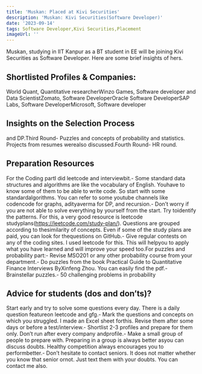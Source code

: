 ```yaml
---
title: 'Muskan: Placed at Kivi Securities'
description: 'Muskan: Kivi Securities(Software Developer)'
date: '2023-09-14'
tags: Software Developer,Kivi Securities,Placement
imageUrl: ''
---
```


Muskan, studying in IIT Kanpur as a BT student in EE will be joining Kivi Securities as Software Developer. Here are some brief insights of hers.

## Shortlisted Profiles & Companies:
World Quant, Quantitative researcherWinzo Games, Software developer and Data ScientistZomato, Software DeveloperOracle Software DeveloperSAP Labs, Software DeveloperMicrosoft, Software developer

## Insights on the Selection Process
and DP.Third Round- Puzzles and concepts of probability and statistics. Projects from resumes werealso discussed.Fourth Round- HR round.

##  Preparation Resources
For the Coding partI did leetcode and interviewbit.- Some standard data structures and algorithms are like the vocabulary of English. Youhave to know some of them to be able to write code. So start with some standardalgorithms. You can refer to some youtube channels like codencode for graphs, adityaverma for DP, and recursion.- Don’t worry if you are not able to solve everything by yourself from the start. Try toidentify the patterns. For this, a very good resource is leetcode studyplans(https://leetcode.com/study-plan/). Questions are grouped according to thesimilarity of concepts. Even if some of the study plans are paid, you can look for thequestions on GitHub.- Give regular contests on any of the coding sites. I used leetcode for this. This will helpyou to apply what you have learned and will improve your speed too.For puzzles and probability part:- Revise MSO201 or any other probability course from your department.- Do puzzles from the book Practical Guide to Quantitative Finance Interviews ByXinfeng Zhou. You can easily find the pdf.- Brainstellar puzzles.- 50 challenging problems in probability

## Advice for students (dos and don’ts)? 
Start early and try to solve some questions every day. There is a daily question featureon leetcode and gfg.- Mark the questions and concepts on which you struggled. I made an Excel sheet forthis. Revise them after some days or before a test/interview.- Shortlist 2-3 profiles and prepare for them only. Don’t run after every company andprofile.- Make a small group of people to prepare with. Preparing in a group is always better asyou can discuss doubts. Healthy competition always encourages you to performbetter.- Don’t hesitate to contact seniors. It does not matter whether you know that senior ornot. Just text them with your doubts. You can contact me also.


